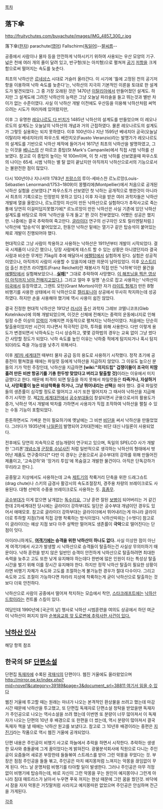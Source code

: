 [[목차]]

== 落下傘 ==
http://fruitychutes.com/buyachute/images/IMG_4857_300_r.jpg

落下傘([[한자]])
parachute([[영어]])
Fallschirm([[독일어]])--[[팔씨름]]--

공중에서 사람이나 물자 등을 안전하게 낙하시키기 위하여 사용되는 우산 모양의 기구. 넓은 천에 여러 개의 줄이 달려 있고, 반구형(또는 아치형)으로 펼쳐져 [[공기]] [[저항]]을 크게 함으로써 떨어지는 속도를 늦춘다. 

최초의 낙하산은 [[르네상스]] 시대로 거슬러 올라간다. 이 시기에 '틀에 고정된 천의 공기저항을 이용하여 낙하 속도를 늦춘다'는, 낙하산의 지극히 기본적인 이론을 토대로 한 설계도가 발견되었다. 그 중 가장 오래된 것은 1470년 [[이탈리아]]에서 만들어졌던 설계도. 하지만 그 설계도에 그려진 낙하산의 능력은 그냥 오늘날 파라솔을 들고 뛰는것과 별반 차이가 없는 수준이였다. 사실 이 낙하산 개발 이전에도 우산등을 이용해 낙하산처럼 써먹으려는 시도가 여러차례 있어왔지만, 

이후 그 유명한 [[레오나르도 다 빈치]]가 1485년 낙하산의 설계도를 만들었으며 이 레오나르도의 설계도는 오늘날의 낙하산의 개념과 거의 근접하였다. 물론 레오나르도의 설계도가 그렇듯 실용화는 되지 못하였다. 이후 100년이나 지난 1595년 베네치아 공국(오늘날 이탈리아 베네치아)의 파우스토 베란치오(Fausto Veranzio)라는 발명가가 레오나르도의 설계도를 기반으로 낙하산 제작에 들어가서 1617년 최초의 낙하산을 발명하였고, 그는 이것을 [[베니스]]의 산 마르코 종탑(St Mark's Campanile)에서 직접 시범 낙하를 선보였다. 참고로 이 종탑의 높이는 약 100m이며, 이 첫 시범 낙하를 선보였을때 파우스토의 나이는 65세. 시범 낙하는 별 탈 없이 끝났지만 아직까지 낙하산으로서의 기능으로서는 불완전한 점이 많았다.

다시 100년이나 지나서야 1783년 [[프랑스]]의 루이-세바스찬 르노르망(Louis-Sébastien Lenormand/1753~1809)이 몽펠리에(Montpellier)에서 처음으로 공개된 낙하산 실험을 선보였다.[* 파우스토가 선보였던 첫 낙하는 공개적으로 행한것이 아니라서 최초의 기록으로는 인정받지 못하고 있다.] 이후 자극을 받은 여러 과학자들은 낙하산 개발에 열을 올렸으나, 르노르망이 자신이 만든 낙하산으로 실험하다가 추락사고로 죽는 통에 당연히 이걸미덥지못했기에[* 르노르망이 만든 낙하산은 사실 기존에 있던 낙하산 설계도를 바탕으로 하여 '낙하산을 두개 들고' 뛴 것이 전부였었다. 어쨌든 성공은 했지만. 나중에는 결국 추락하여 죽고만다. [[글라이더]] 연구의 선구자인 오토 릴리엔탈처럼.] 낙하산에 '탑승석'이 붙어있었고, 한동안 낙하산 밑에는 열기구 같은 탑승석이 붙어있는 채로 개발이 진행되어야 했다.

현대적으로 그냥 사람이 착용하고 사용하는 낙하산은 1911년부터 개발이 시작되었다. 결국 시제품이 나오긴 했으나, 당장 사람에게 테스트 할 수 있는 상황은 아니였던지라 결국 사람과 비슷한 무게인 75kg의 추에 매달아서 [[에펠탑]]에서 실험하게 된다. 실험은 성공적이였으나, 아직까지 사람이 사용할 수 있을지에 대한 의문이 남아있었다. 이후 [[오스트리아]] 출신 프란츠 라이헬트(Franz Reichelt)란 재봉사가 직접 만든 '낙하복'이란 물건을 [[에펠탑]]에서 실험해보았으나...'''[[사망|실패]]'''[* 그대로 추락하여 사망했다. [http://www.youtube.com/watch?v=BepyTSzueno 이 해프닝을 찍은 영상이 아직까지 남아 전해지고있다.]]. 그리고 얼마 후 일명 '손으로 잡고 사용하는' 낙하산이 [[미국]]에서 등장하였고, 그랜트 모턴(Grant Morton)이란 자가 [[라이트 형제]]가 만든 B형 비행기를 사용한 상태에서 이 낙하산으로 [[캘리포니아]] 상공에서 무사히 착지하는데 성공하였다. 하지만 손을 사용해야 했기에 역시 사용이 쉽진 않았다.

결국 진정한 현대적 낙하산은 1912년 [[러시아]] 출신 과학자 그레브 코텔니코프(Gleb Kotelnikov)에 의해 개발되었으며, 이것은 신체에 전해지는 중력의 운동에너지로 인해 일정 수준 이상의 [[압력]]이 가해지면 자동적으로 펼쳐지는 낙하산이였다. 처음에는 단순히 탈출용이었지만 시간이 지나면서 적극적인 강하, 투하를 위해 사용한다. 다만 이렇게 용도가 변경되면서 낙하속도는 다시 상승하고, 몇몇 강하법의 경우는 교육 없이 그냥 썼다간 사망할 정도가 되었다. 낙하 속도를 높인 이유는 낙하중 적에게 탐지되거나 혹시 탐지되더라도 죽을 가능성을 낮추기 위해서다.

이후 [[제1차 세계대전]] 때부터 물자 공급 등의 용도로 사용하기 시작했다. 정작 초기에 공중전이 펼쳐졌을 때에는 파일럿 등에게 낙하산을 지급하지 않았다. 그 이유도  높으신 분들의 기가 막힌 주장인데, 낙하산을 지급하면 '''[wiki:"의지드립" 겁쟁이들이 조국이 피땀흘려 만든 비싼 항공기를 기총 한두방 맞았다고  버리고 탈출할 것]'''이라는 이유에서 미지급했다고 한다. 때문에 피격이 되면 탈출을 하지 못해서 파일럿들은 '''타죽거나, 자살하거나, 사망확률이 높은 비상착륙을 하거나, 그냥 뛰어내리는 선택'''을 해야 했다. 결국 파일럿들의 생존률이 심각할 정도로 떨어지고 사기 또한 떨어지자 그 때서야 낙하산을 지급해 주기 시작한 것. 제[[2차 세계대전]]에서 [[공수부대]]들이 창설되면서 군용으로서의 활용도가 증가, 낙하산 역시 개발에 박차를 가하면서 사용자가 직접 조작하여 낙하산을 펼칠 수 있는 수동 기능이 포함되었다.

튼튼하면서도 가벼운 천이 필요하기에 옛날에는 그 비싼 [[비단]]을 써서 낙하산을 만들었었다. 그러다가 1935년에 [[나일론]]이 발명되어 2차대전에는 비단 대신 나일론이 사용되었다.

전후에도 당연히 지속적으로 성능개량이 연구되고 있으며, 독일의 SPELCO 사가 개발한 '그리폰'[http://dev3.etnews.co.kr/200912160039 개념소개] [http://bemil.chosun.com/nbrd/bbs/view.html?b_bbs_id=10044&num=128500 군장류 수납사진] 처럼 일반적으로 생각하는 낙하산의 형태에서 벗어난 제품도 연구중이다[* 다만 이 경우는 군용으로서 공수부대의 강하를 위해 만들어진 제품이고, '고속강하'와 '장거리 투입'에 목숨걸고 개발한 물건이다. 아직은 단독강하가 무리라고 한다.].

공중말고 지상에서도 사용하는데 고속 [[제트기]]의 착륙거리 단축을 위한 드래그슈트(drag chute)나 스키의 급경사 활강시의 속도조절장치, 경주용 차량의 브레이크로도 사용된다. 대형 선박의 수중용 브레이크로도 사용하는 듯. [[흠좀무]].

[[공수부대]]가 이게 없으면 날개없는 [[독수리]]요, 그냥 훈련 잘된 [[보병]]이 되어버리는 거 같긴한데 2차세계대전 당시에는 글라이더 강하부대도 일단은 공수부대 개념이던 경우도 있어서 애매모호. 참고로 글라이더 강하부대는 글라이더에서 뛰어내리는게 아니라 글라이더로 투하할 지점(?)에 직접 강행 착륙하는 방식이었다. 낙하산따위는 [ㅇ벗다] 참고로 이 글라이더는 예상 지점 보다 아주 살짝만 멀어져도 생존률이 '''극악'''으로 떨어진다는 단점이 잇다.

아이러니하게도, '''[[여객기]]에는 승객을 위한 낙하산이 하나도 없다.''' 사실 이상한 점이 아닌게 여객기에서 사고가 발생할 시 낙하산으로 승객들이 탈출하는건 사실상 무의미하기 때문이다. 낙하 훈련을 받지 않은 일반인 승객이 안전하게 낙하산으로 탈출하려면 최대한 속력을 늦추고 고도 또한 낮게 유지해야 하는데다 한번에 많은 인원이 타는 특성상 탈출 시간을 벌기 위해 이를 장시간 유지해야 한다. 하지만 정작 낙하산 탈출이 필요한 상황이라면 비행기 자체가 속도와 고도를 조절하는게 불가능한 경우가 절대 다수이다. 그리고 속도와 고도 조절이 가능하다면 차라리 지상에 착륙하는게 굳이 낙하산으로 탈출하는 것보다 더욱 안전하다. 

낙하산으로 사람이 공중에서 떨어져 착지하는 모습에서 착안, [[스타크래프트]]에는 [[낙하산드랍]]이라는 컨트롤 스킬이 있다.

여담인데 1990년에 [국군의 날] 행사로 낙하산 시범훈련을 여의도 상공에서 하던 여군이 낙하산이 펴지지 않아 [http://newslibrary.naver.com/viewer/index.nhn?articleId=1990091500209218009&edtNo=2&printCount=1&publishDate=1990-09-15&officeId=00020&pageNo=18&printNo=21241&publishType=00020그대로 순복음교회 앞 도로변에 추락사한 사건이 있다.] 
== [[낙하산 인사]] ==
해당 항목 참조

== 한국의 SF [[단편소설]] ==
단편집 [[독재자]]에 수록된 [[곽재식]]의 단편이다. 웹진 거울에도 올라왔었으며 [[http://mirror.pe.kr/index.php?mid=novel1&category=39189&page=3&document_srl=38811 여기서 읽을 수 있다]] 

웹진 거울에 투고할 때는 원래는 마녀가 나오는 본격적인 환상물을 쓰려고 했는데 마감시간 때문에 낙하산을 투고했고, 또 단편집 독재자로 단편소설 청탁을 받았을땐 독재자가 주인공으로 나오는 역사소설을 쓰려 했는데 이번엔 또 분량이 너무 많아져서 이 독재자가 나오는 단편의 10년 후 배경으로 또 한편을 더 썼는데, 역시 분량이 많아져서 결국 독재자 책을 낼 때에는 낙하산 원고를 보냈다고. 참고로 그 10년후 배경이라는 중편은 [http://mirror.pe.kr/index.php?mid=novel1&category=39189&page=2&document_srl=38985 지진기]라는 작품으로 역시 웹진 거울에 공개되었다.

단편 내용은 주인공이 비행기 사고로 하늘에서 추락을 하면서 시작한다. 추락하는 생생한 묘사와 충돌끝에 그게 꿈이었다는게 밝혀진다. 광물분석회사에 직원으로 다니는 주인공이 요즘들어 새로온 부장한테 들들볶여 스트레스를 받아 그런 악몽을 꾸었다는 것. 부장은 점점 주인공을 들들 볶고, 주인공은 마치 예지몽처럼 느껴지는 악몽을 끊임없이 꾸게 된다. 어느 날 운명처럼 비행기를 타야할 일이 발생한다. 그러나 주인공은 아무 걱정없이 비행기에 탑승하는데, 바로 자신이 그런 악몽을 꾸는 원인이 예지몽이나 그런게 아니라 침대 매트리스가 낡아서 누우면 푸욱 꺼지는 현상 때문에 그런 꿈을 꿨던것. 바닥에서 잠을 자자 악몽은 거짓말처럼 사라지고 예지몽따윈 없었으며 주인공은 안심하며 전근을 가게된다.

[[각주]]
